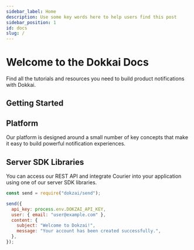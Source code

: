 ```yaml
---
sidebar_label: Home
description: Use some key words here to help users find this post
sidebar_position: 1
id: docs
slug: /
---
```



# Welcome to the Dokkai Docs

Find all the tutorials and resources you need to build product notifications with Dokkai.

## Getting Started

<div className="grid md:grid-cols-2 grid-cols-1 gap-6">

<Card
  title="Getting Started"
  description="Understand the essentials of Dokkai, starting from basics to your first integration."
  link="#"
  bgColor="#FAFAFA"
  icon="true"
/>

<Card
  title="UI Components"
  description="Explore reusable components like forms, modals, and tables built using Dokkai UI library."
  link="#"
  bgColor="#FAFAFA"
  icon="true"
/>

<Card
  title="API Reference"
  description="Dokkai REST API and webhook services for sending notifications and tracking events."
  link="#"
  bgColor="#FAFAFA"
  icon="true"
/>
<Card
  title="API Reference"
  description="The Courier REST API has predictable resource-oriented URLs, accepts JSON-encoded request bodies, returns JSON-encoded responses, and uses standard HTTP response codes, authentication, and verbs."
  link="#"
  bgColor="#FAFAFA"
  icon="true"
/>

</div>

## Platform

Our platform is designed around a small number of key concepts that make it easy to build powerful notification experiences.

<div className="grid md:grid-cols-2 gird-cols-1 gap-6 mt-6">

<Card
  title="Users"
  description="Manage your platform users and tailor the notification experience to individual preferences."
  link="#"
  bgColor="#FAFAFA"
/>

<Card
  title="Content"
  description="Create, edit, and manage your notifications, ensuring personalization and relevance."
  link="#"
  bgColor="#FAFAFA"
/>

<Card
  title="Integration"
  description="Streamline your workflows with seamless integration of external systems and data sources."
  link="#"
  bgColor="#FAFAFA"
/>

<Card
  title="Sending"
  description="Efficiently manage and track your notification delivery to ensure high engagement rates."
  link="#"
  bgColor="#FAFAFA"
/>
<Card
  title="Sending"
  description="Efficiently manage and track your notification delivery to ensure high engagement rates."
  link="#"
  bgColor="#FAFAFA"
/>
<Card
  title="Sending"
  description="Efficiently manage and track your notification delivery to ensure high engagement rates."
  link="#"
  bgColor="#FAFAFA"
/>

</div>

## Server SDK Libraries

You can access our REST API and integrate Courier into your application using one of our server SDK libraries.

```js title="Example Node.js Code"
const send = require("dokzai/send");

send({
  api_key: process.env.DOKZAI_API_KEY,
  user: { email: "user@example.com" },
  content: {
    subject: "Welcome to Dokzai!",
    message: "Your account has been created successfully.",
  },
});
```
